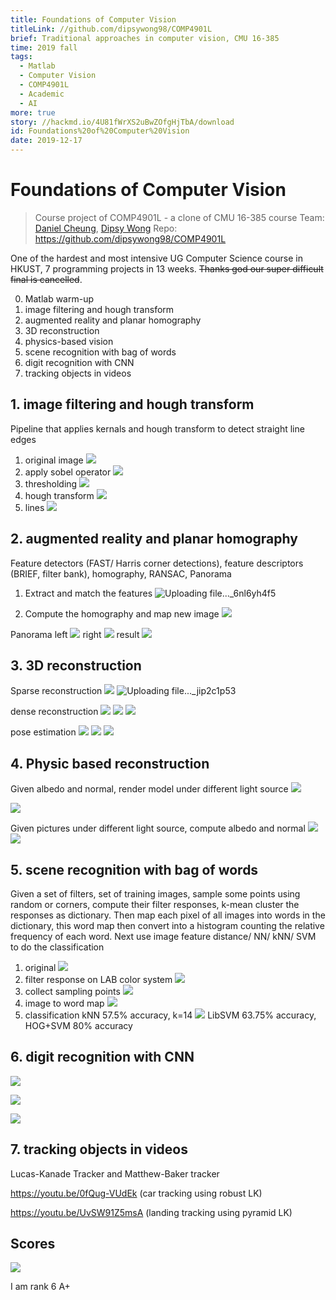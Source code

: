 ```yaml
---
title: Foundations of Computer Vision
titleLink: //github.com/dipsywong98/COMP4901L
brief: Traditional approaches in computer vision, CMU 16-385
time: 2019 fall
tags:
  - Matlab
  - Computer Vision
  - COMP4901L
  - Academic
  - AI
more: true
story: //hackmd.io/4U81fWrXS2uBwZOfgHjTbA/download
id: Foundations%20of%20Computer%20Vision
date: 2019-12-17
---
```


# Foundations of Computer Vision

> Course project of COMP4901L - a clone of CMU 16-385 course
> Team: [Daniel Cheung](//github.com/danvim), [Dipsy Wong](//github.com/dipsywong98)
> Repo: https://github.com/dipsywong98/COMP4901L
> 

One of the hardest and most intensive UG Computer Science course in HKUST, 7 programming projects in 13 weeks. ~~Thanks god our super difficult final is cancelled~~.

0. Matlab warm-up
1. image filtering and hough transform
2. augmented reality and planar homography
3. 3D reconstruction
4. physics-based vision
5. scene recognition with bag of words
6. digit recognition with CNN
7. tracking objects in videos

## 1. image filtering and hough transform

Pipeline that applies kernals and hough transform to detect straight line edges

1. original image
![](https://i.imgur.com/lA2yjwI.png)
2. apply sobel operator
![](https://i.imgur.com/JuwYgjr.png)
3. thresholding
![](https://i.imgur.com/OXGl9hc.png)
4. hough transform
![](https://i.imgur.com/0TwRnwc.png)
5. lines
![](https://i.imgur.com/bEAlJ9h.png)

## 2. augmented reality and planar homography

Feature detectors (FAST/ Harris corner detections), feature descriptors (BRIEF, filter bank), homography, RANSAC, Panorama

1. Extract and match the features
![Uploading file..._6nl6yh4f5](https://github.com/dipsywong98/COMP4901L/raw/master/assgn2_no_cv_package/saved_figures/2_1_4.png)

2. Compute the homography and map new image
![](https://github.com/dipsywong98/COMP4901L/raw/master/assgn2_no_cv_package/saved_figures/harrypotterized.png)

Panorama
left
![](https://github.com/dipsywong98/COMP4901L/blob/master/assgn2_no_cv_package/data/pano2_left.jpg?raw=true)
right
![](https://github.com/dipsywong98/COMP4901L/blob/master/assgn2_no_cv_package/data/pano2_right.jpg?raw=true)
result
![](https://github.com/dipsywong98/COMP4901L/blob/master/assgn2_no_cv_package/saved_figures/pano2.png?raw=true)

## 3. 3D reconstruction

Sparse reconstruction
![](https://github.com/dipsywong98/COMP4901L/raw/master/assgn3/saved_figures/match_points.png)
![Uploading file..._jip2c1p53](https://github.com/dipsywong98/COMP4901L/raw/master/assgn3/saved_figures/temple1.jpg)

dense reconstruction
![](https://github.com/dipsywong98/COMP4901L/raw/master/assgn3/saved_figures/rectified.jpg)
![](https://github.com/dipsywong98/COMP4901L/raw/master/assgn3/ec/disparity.jpg)
![](https://github.com/dipsywong98/COMP4901L/raw/master/assgn3/ec/depth.jpg)

pose estimation
![](https://github.com/dipsywong98/COMP4901L/raw/master/assgn3/saved_figures/ec3.3.3.4.jpg)
![](https://github.com/dipsywong98/COMP4901L/raw/master/assgn3/saved_figures/ec3.3.3.5.png)
![](https://github.com/dipsywong98/COMP4901L/raw/master/assgn3/saved_figures/ec3.3.3.6.jpg)

## 4. Physic based reconstruction

Given albedo and normal, render model under different light source
![](https://github.com/dipsywong98/COMP4901L/raw/master/assgn4/saved_figures/rabbit_normal.jpg)


![](https://github.com/dipsywong98/COMP4901L/raw/master/assgn4/saved_figures/rabbit_basic_render.jpg)

Given pictures under different light source, compute albedo and normal
![](https://github.com/dipsywong98/COMP4901L/raw/master/assgn4/saved_figures/stereo_albedo_normal.jpg)
![](https://github.com/dipsywong98/COMP4901L/raw/master/assgn4/saved_figures/stereo_reconstructed.jpg)

## 5. scene recognition with bag of words

Given a set of filters, set of training images, sample some points using random or corners, compute their filter responses, k-mean cluster the responses as dictionary. Then map each pixel of all images into words in the dictionary, this word map then convert into a histogram counting the relative frequency of each word. Next use image feature distance/ NN/ kNN/ SVM to do the classification

1. original
![](https://github.com/dipsywong98/COMP4901L/raw/master/assgn5/data/airport/sun_aerinlrdodkqnypz.jpg)
2. filter response on LAB color system
![](https://github.com/dipsywong98/COMP4901L/raw/master/assgn5/saved_figures/1.1im3.jpg)
3. collect sampling points
![](https://github.com/dipsywong98/COMP4901L/raw/master/assgn5/saved_figures/1.2im2.jpg)
4. image to word map
![](https://github.com/dipsywong98/COMP4901L/raw/master/assgn5/saved_figures/2.1im1.jpg)
5. classification
kNN 57.5% accuracy, k=14
![](https://github.com/dipsywong98/COMP4901L/raw/master/assgn5/saved_figures/accuracy_plot.png)
LibSVM 63.75% accuracy, HOG+SVM 80% accuracy

## 6. digit recognition with CNN

![](https://github.com/dipsywong98/COMP4901L/raw/master/assgn6/saved_figures/image1.JPG.jpg)

![](https://github.com/dipsywong98/COMP4901L/raw/master/assgn6/saved_figures/image3.png.jpg)

![](https://github.com/dipsywong98/COMP4901L/raw/master/assgn6/saved_figures/image4.jpg.jpg)

## 7. tracking objects in videos
Lucas-Kanade Tracker and Matthew-Baker tracker

https://youtu.be/0fQug-VUdEk (car tracking using robust LK)

https://youtu.be/UvSW91Z5msA (landing tracking using pyramid LK)

## Scores
![](https://i.imgur.com/AeiZZq5.png)

I am rank 6 A+
    